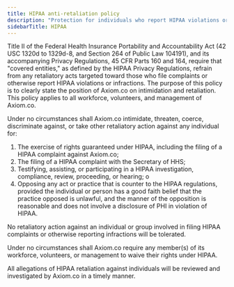 ```yaml
---
title: HIPAA anti-retaliation policy
description: "Protection for individuals who report HIPAA violations or participate in compliance activities."
sidebarTitle: HIPAA
---
```


Title II of the Federal Health Insurance Portability and Accountability Act (42 USC 1320d to 1329d-8, and Section 264 of Public Law 104191), and its accompanying Privacy Regulations, 45 CFR Parts 160 and 164, require that "covered entities," as defined by the HIPAA Privacy Regulations, refrain from any retaliatory acts targeted toward those who file complaints or otherwise report HIPAA violations or infractions. The purpose of this policy is to clearly state the position of Axiom.co on intimidation and retaliation. This policy applies to all workforce, volunteers, and management of Axiom.co.

Under no circumstances shall Axiom.co intimidate, threaten, coerce, discriminate against, or take other retaliatory action against any individual for:

1. The exercise of rights guaranteed under HIPAA, including the filing of a HIPAA complaint against Axiom.co;  
2. The filing of a HIPAA complaint with the Secretary of HHS;  
3. Testifying, assisting, or participating in a HIPAA investigation, compliance, review, proceeding, or hearing; o  
4. Opposing any act or practice that is counter to the HIPAA regulations, provided the individual or person has a good faith belief that the practice opposed is unlawful, and the manner of the opposition is reasonable and does not involve a disclosure of PHI in violation of HIPAA.

No retaliatory action against an individual or group involved in filing HIPAA complaints or otherwise reporting infractions will be tolerated.  
  
Under no circumstances shall Axiom.co require any member(s) of its workforce, volunteers, or management to waive their rights under HIPAA.  
  
All allegations of HIPAA retaliation against individuals will be reviewed and investigated by Axiom.co in a timely manner.